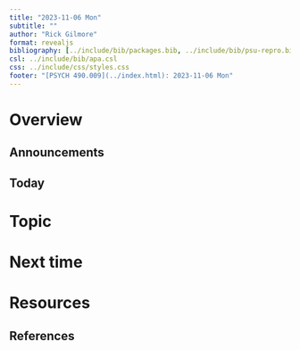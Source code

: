 ```yaml
---
title: "2023-11-06 Mon"
subtitle: ""
author: "Rick Gilmore"
format: revealjs
bibliography: [../include/bib/packages.bib, ../include/bib/psu-repro.bib]
csl: ../include/bib/apa.csl
css: ../include/css/styles.css
footer: "[PSYCH 490.009](../index.html): 2023-11-06 Mon"
---
```


# Overview

## Announcements

## Today

# Topic

# Next time

# Resources

## References